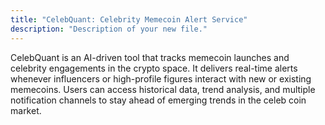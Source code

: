 ```yaml
---
title: "CelebQuant: Celebrity Memecoin Alert Service"
description: "Description of your new file."
---
```


CelebQuant is an AI-driven tool that tracks memecoin launches and celebrity engagements in the crypto space. It delivers real-time alerts whenever influencers or high-profile figures interact with new or existing memecoins. Users can access historical data, trend analysis, and multiple notification channels to stay ahead of emerging trends in the celeb coin market.
